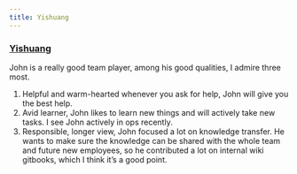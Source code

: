 ```yaml
---
title: Yishuang 
---
```


### [Yishuang](https://www.linkedin.com/in/chenyishuang/)

John is a really good team player, among his good qualities, I admire three most. 
1. Helpful and warm-hearted whenever you ask for help, John will give you the best help. 
2. Avid learner, John likes to learn new things and will actively take new tasks. I see John actively in ops recently. 
3. Responsible, longer view, John focused a lot on knowledge transfer. He wants to make sure the knowledge can be shared with the whole team and future new employees, so he contributed a lot on internal wiki gitbooks, which I think it’s a good point.